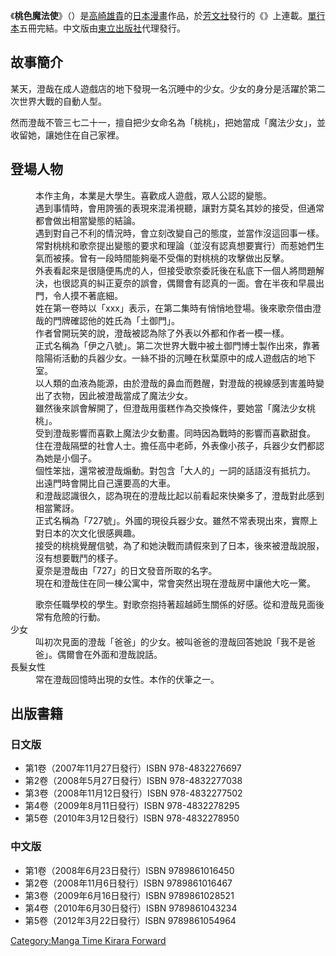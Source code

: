 {{Infobox animanga/Headerofja
|標題= 桃色魔法使
|圖像= 桃色魔法使.jpg
|尺寸= 
|說明=《桃色魔法使》第1本漫畫封面
|日文名稱= 桃色シンドローム
|英文名稱= 
|類型= 搞笑漫畫
}}
{{Infobox animanga/Manga
|標題= 
|作者= [[高崎雄貴|高崎雄貴]]
|作畫= 
|出版社= {{flagicon|Japan}} [[芳文社|芳文社]]<br/>{{flagicon|Taiwan}} [[東立出版社|東立出版社]]
|其他出版社= 
|連載雜誌= [[Manga_Time_Kirara_Forward|Manga Time Kirara Forward]]
|label= 
|發售日= 2007年11月27日－2010年3月12日
|開始= 
|結束=
|冊數= 5
|話數= 
|其他= 
}}
{{Infobox animanga/Footerofja}}
《'''桃色魔法使'''》（'''{{lang|ja|桃色シンドローム}}'''）是[[高崎雄貴|高崎雄貴]]的[[日本漫畫|日本漫畫]]作品，於[[芳文社|芳文社]]發行的《{{lang|ja|まんがタイムきららフォワード}}》上連載。[[單行本|單行本]]五冊完結。中文版由[[東立出版社|東立出版社]]代理發行。

==故事簡介==
某天，澄哉在成人遊戲店的地下發現一名沉睡中的少女。少女的身分是活躍於第二次世界大戰的自動人型。

然而澄哉不管三七二十一，擅自把少女命名為「桃桃」，把她當成「魔法少女」，並收留她，讓她住在自己家裡。

==登場人物==
;{{nihongo|澄哉|スミヤ}}
:本作主角，本業是大學生。喜歡成人遊戲，眾人公認的變態。
:遇到事情時，會用誇張的表現來混淆視聽，讓對方莫名其妙的接受，但通常都會做出相當變態的結論。
:遇到對自己不利的情況時，會立刻改變自己的態度，並當作沒這回事一樣。
:常對桃桃和歌奈提出變態的要求和理論（並沒有認真想要實行）而惹她們生氣而被揍。曾有一段時間能夠毫不受傷的對桃桃的攻擊做出反擊。
:外表看起來是很隨便馬虎的人，但接受歌奈委託後在私底下一個人將問題解決，也很認真的糾正夏奈的誤會，偶爾會有認真的一面。會在半夜和早晨出門，令人摸不著底細。
:姓在第一卷時以「xxx」表示，在第二集時有悄悄地登場。後來歌奈借由澄哉的門牌確認他的姓氏為「土御門」。
:作者曾開玩笑的說，澄哉被認為除了外表以外都和作者一模一樣。
;{{nihongo|桃桃|モモ}}
:正式名稱為「伊之八號」。第二次世界大戰中被土御門博士製作出來，靠著陰陽術活動的兵器少女。一絲不掛的沉睡在秋葉原中的成人遊戲店的地下室。
:以人類的血液為能源，由於澄哉的鼻血而甦醒，對澄哉的視線感到害羞時變出了衣物，因此被澄哉當成了魔法少女。
:雖然後來誤會解開了，但澄哉用蛋糕作為交換條件，要她當「魔法少女桃桃」。
:受到澄哉影響而喜歡上魔法少女動畫。同時因為戰時的影響而喜歡甜食。
;{{nihongo|星野 歌奈|星野 歌奈（ほしの　かな）}}
:住在澄哉隔壁的社會人士。擔任高中老師，外表像小孩子，兵器少女們都認為她是小個子。
:個性笨拙，還常被澄哉煽動。對包含「大人的」一詞的話語沒有抵抗力。
:出遠門時會開比自己還要高的大車。
:和澄哉認識很久，認為現在的澄哉比起以前看起來快樂多了，澄哉對此感到相當驚訝。
;{{nihongo|夏奈|ナツナ}}
:正式名稱為「727號」。外國的現役兵器少女。雖然不常表現出來，實際上對日本的次文化很感興趣。
:接受的桃桃覺醒信號，為了和她決戰而請假來到了日本，後來被澄哉說服，沒有想要戰鬥的樣子。
:夏奈是澄哉由「727」的日文發音所取的名字。
:現在和澄哉住在同一棟公寓中，常會突然出現在澄哉房中讓他大吃一驚。

;{{nihongo|藤宮同學|藤宮さん}}
:歌奈任職學校的學生。對歌奈抱持著超越師生關係的好感。從和澄哉見面後常有危險的行動。
;少女
:叫初次見面的澄哉「爸爸」的少女。被叫爸爸的澄哉回答她說「我不是爸爸」。偶爾會在外面和澄哉說話。
;長髮女性
:常在澄哉回憶時出現的女性。本作的伏筆之一。

==出版書籍==
===日文版===
*第1卷（2007年11月27日發行）ISBN 978-4832276697 
*第2卷（2008年5月27日發行）ISBN 978-4832277038 
*第3卷（2008年11月12日發行）ISBN 978-4832277502
*第4卷（2009年8月11日發行）ISBN 978-4832278295
*第5卷（2010年3月12日發行）ISBN 978-4832278950

===中文版===
*第1卷（2008年6月23日發行）ISBN 9789861016450 
*第2卷（2008年11月6日發行）ISBN 9789861016467
*第3卷（2009年6月16日發行）ISBN 9789861028521
*第4卷（2010年6月30日發行）ISBN 9789861043234
*第5卷（2012年3月22日發行）ISBN 9789861054964

{{DEFAULTSORT:Momoiro shindoromu}}
[[Category:Manga_Time_Kirara_Forward|Category:Manga Time Kirara Forward]]